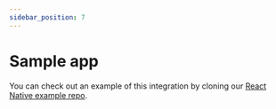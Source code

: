```yaml
---
sidebar_position: 7
---
```


# Sample app

You can check out an example of this integration by cloning our
[React Native example repo](https://github.com/dyte-in/react-native-sample-app).

